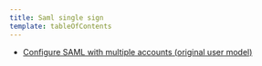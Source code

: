 ```yaml
---
title: Saml single sign
template: tableOfContents
---
```


* [Configure SAML with multiple accounts (original user model)](/docs/accounts-partnerships/accounts/saml-single-sign/configure-saml-multiple-accounts)
